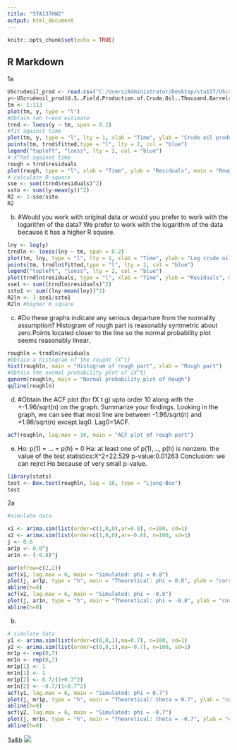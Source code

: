 ---
title: "STA137HW2"
output: html_document
---

```{r setup, include=FALSE}
knitr::opts_chunk$set(echo = TRUE)
```

## R Markdown
1a
```{r}
UScrudeoil_prod <- read.csv("C:/Users/Administrator/Desktop/sta137/UScrudeoil_prod.csv")
y<-UScrudeoil_prod$U.S..Field.Production.of.Crude.Oil..Thousand.Barrels.
tm <- 1:113
plot(tm, y, type = "l")
#Obtain teh trend estimate
trnd <- loess(y ~ tm, span = 0.2)
#fit against time
plot(tm, y, type = "l", lty = 1, xlab = "Time", ylab = "Crude oil production", main = "Crude oil production versus time")
points(tm, trnd$fitted,type = "l", lty = 2, col = "blue") 
legend("topleft", "loess", lty = 2, col = "blue")
# X^hat against time
rough = trnd$residuals
plot(rough, type = "l", xlab = "Time", ylab = "Residuals", main = "Rough part")
# calculate R-square
sse <- sum((trnd$residuals)^2)
ssto <- sum((y-mean(y))^2)
R2 <- 1-sse/ssto
R2
```
b)
#Would you work with original data or would you prefer to work with the logarithm of the data?
We prefer to work with the logarithm of the data because it has a higher R square. 
```{r}
lny <- log(y) 
trndln <- loess(lny ~ tm, span = 0.2)
plot(tm, lny, type = "l", lty = 1, xlab = "Time", ylab = "Log crude oil production", main = "Log rude oil production versus time") 
points(tm, trndln$fitted,type = "l", lty = 2, col = "blue") 
legend("topleft", "loess", lty = 2, col = "blue")
plot(trndln$residuals, type = "l", xlab = "Time", ylab = "Residuals", main = "Rough part")
sse1 <- sum((trndln$residuals)^2) 
ssto1 <- sum((lny-mean(lny))^2) 
R2ln <- 1-sse1/ssto1 
R2ln #higher R square
```

c)
#Do these graphs indicate any serious departure from the normality assumption?
Histogram of rough part is reasonably symmetric about zero.Points located closer to the line so the normal probability plot seems reasonably linear.
```{r}
roughln = trndln$residuals 
#Obtain a histogram of the rought {X^t}
hist(roughln, main = "Histogram of rough part", xlab = "Rough part")
#Obtain the normal probability plot of {X^t}
qqnorm(roughln, main = "Normal probability plot of Rough") 
qqline(roughln)
```
d)
#Obtain the ACF plot (for fX t g) upto order 10 along with the +-1.96/sqrt(n) on the graph. Summarize your findings.
Looking in the graph, we can see that most line are between -1.96/sqrt(n) and +1.96/sqrt(n) except lag0. Lag0=1ACF.
```{r}
acf(roughln, lag.max = 10, main = "ACF plot of rough part")
```

e)
Ho: p(1) = ... = p(h) = 0 
Ha: at least one of p(1),..., p(h) is nonzero.
the value of the test statistics:X^2=22.529
p-value:0.01263
Conclusion: we can rejrct Ho because of very small p-value.
```{r}
library(stats) 
test <- Box.test(roughln, lag = 10, type = "Ljung-Box") 
test
```

2a
```{r}
#simulate data

x1 <- arima.sim(list(order=c(1,0,0),ar=0.8), n=100, sd=1) 
x2 <- arima.sim(list(order=c(1,0,0),ar=-0.8), n=100, sd=1) 
j <- 0:6 
ar1p <- 0.8^j 
ar1n <- (-0.8)^j

par(mfrow=c(2,2)) 
acf(x1, lag.max = 6, main = "Simulated: phi = 0.8") 
plot(j, ar1p, type = "h", main = "Theoretical: phi = 0.8", ylab = "correlation") 
abline(h=0)
acf(x2, lag.max = 6, main = "Simulated: phi = -0.8") 
plot(j, ar1n, type = "h", main = "Theoretical: phi = -0.8", ylab = "correlation") 
abline(h=0)
```

b)
```{r}
# simulate data 
y1 <- arima.sim(list(order=c(0,0,1),ma=0.7), n=100, sd=1) 
y2 <- arima.sim(list(order=c(0,0,1),ma=-0.7), n=100, sd=1) 
mr1p <- rep(0,7) 
mr1n <- rep(0,7)
mr1p[1] <- 1 
mr1n[1] <- 1 
mr1p[2] <- 0.7/(1+0.7^2) 
mr1n[2] <- -0.7/(1+0.7^2)
acf(y1, lag.max = 6, main = "Simulated: phi = 0.7") 
plot(j, mr1p, type = "h", main = "Theoretical: theta = 0.7", ylab = "correlation") 
abline(h=0) 
acf(y2, lag.max = 6, main = "Simulated: phi = -0.7") 
plot(j, mr1n, type = "h", main = "Theoretical: theta = -0.7", ylab = "correlation") 
abline(h=0)
```


3a&b
![](2.png)
